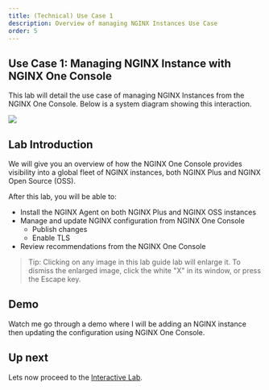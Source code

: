 ```yaml
---
title: (Technical) Use Case 1
description: Overview of managing NGINX Instances Use Case
order: 5
---
```


## Use Case 1: Managing NGINX Instance with NGINX One Console

This lab will detail the use case of managing NGINX Instances from the NGINX One Console. Below is a system diagram
showing this interaction.

![](media/upskill/presentation-4.png)

## Lab Introduction

We will give you an overview of how the NGINX One Console provides visibility into a global fleet of NGINX instances,
both NGINX Plus and NGINX Open Source (OSS).

After this lab, you will be able to:

- Install the NGINX Agent on both NGINX Plus and NGINX OSS instances
- Manage and update NGINX configuration from NGINX One Console
  - Publish changes
  - Enable TLS
- Review recommendations from the NGINX One Console

> Tip: Clicking on any image in this lab guide lab will enlarge it. To dismiss the enlarged image, click the white "X"
in its window, or press the Escape key.

## Demo

Watch me go through a demo where I will be adding an NGINX instance then updating the configuration using NGINX One
Console.

## Up next

Lets now proceed to the [Interactive Lab](nginx-one-6.mdx).
